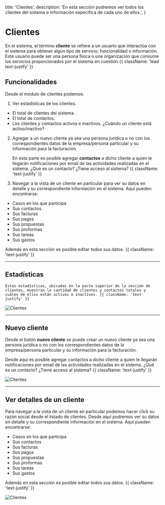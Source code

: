   title: 'Clientes',
  description:
    'En esta sección podremos ver todos los clientes del sistema e información específica de cada uno de ellos.',
}

# Clientes

En el sistema, el término **cliente** se refiere a un usuario que interactúa con el sistema para obtener algún tipo de servicio, funcionalidad o información. Este usuario puede ser una persona física o una organización que consume los servicios proporcionados por el sistema en cuestión.{{ className: 'lead text-justify' }}

## Funcionalidades

Desde el módulo de clientes podemos:

1. Ver estadísticas de los clientes.

- El total de clientes del sistema.
- El total de contactos.
- Los clientes y contactos activos e inactivos. ¿Cuándo un cliente está activo/inactivo?

2. Agregar a un nuevo cliente ya sea una persona jurídica o no con los correspondientes datos de la empresa/persona particular y su información para la facturación.

   En esta parte es posible agregar **contactos** a dicho cliente a quien le llegarán notificaciones por email de las actividades realizadas en el sistema. ¿Qué es un contacto? ¿Tiene acceso al sistema? {{ className: 'text-justify' }}

3. Navegar a la vista de un cliente en particular para ver su datos en detalle y su correspondiente información en el sistema.
   Aquí pueden encontrarse:

- Casos en los que participa
- Sus contactos
- Sus facturas
- Sus pagos
- Sus propuestas
- Sus proformas
- Sus tareas
- Sus gastos

Además en esta sección es posible editar todos sus datos. {{ className: 'text-justify' }}

---

## Estadísticas

    Estas estadísticas, ubicadas en la parte superior de la sección de clientes, muestran la cantidad de clientes y contactos totales y cuáles de ellos están activos e inactivos. {{ className: 'text-justify' }}

<Image src="/images/clientes-1.png" alt="Clientes" width={1000} height={800} />

---

## Nuevo cliente

Desde el botón **nuevo cliente** se puede crear un nuevo cliente ya sea una persona jurídica o no con los correspondientes datos de la empresa/persona particular y su información para la facturación.

Desde aquí es posible agregar contactos a dicho cliente a quien le llegarán notificaciones por email de las actividades realizadas en el sistema. ¿Qué es un contacto? ¿Tiene acceso al sistema? {{ className: 'text-justify' }}

<Image src="/images/clientes-2.png" alt="Clientes" width={1000} height={800} />

---

## Ver detalles de un cliente

Para navegar a la vista de un cliente en particular podemos hacer click su razón social desde el listado de clientes. Desde aquí podremos ver su datos en detalle y
su correspondiente información en el sistema.
Aquí pueden encontrarse:

- Casos en los que participa
- Sus contactos
- Sus facturas
- Sus pagos
- Sus propuestas
- Sus proformas
- Sus tareas
- Sus gastos

Además en esta sección es posible editar todos sus datos. {{ className: 'text-justify' }}

<Image src="/images/clientes-3.png" alt="Clientes" width={1000} height={800} />
